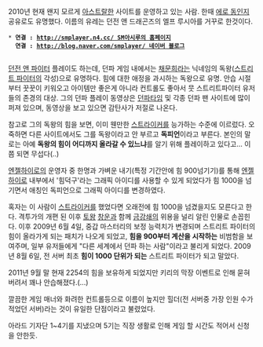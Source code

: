 2010년 현재 왠지 모르게 [[아스트랄]]한 사이트를 운영하고 있는 사람. 한때 [[에로 동인지]] 공유로도 유명했다. 이름의 유레는 던전 앤 드래곤즈의 엘프 루시아를 거꾸로 한것이다.
 * '''연결 : [[http://smplayer.n4.cc/ SM아시루의 홈페이지]]'''
   '''연결 : [[http://blog.naver.com/smplayer/ 네이버 블로그 ]]'''
               
[[던전 앤 파이터]] 플레이도 하는데, 던파 게임 내에서는 [[채문희]]라는 닉네임의 독왕([[스트리트 파이터]]의 각성)으로 유명하다. 힘에 대한 애정을 과시하는 독왕으로 유명. 안습 시절부터 꿋꿋이 키워오고 아이템만 좋은게 아니라 컨트롤도 좋아서 뭇 스트리트파이터 유저들의 존경의 대상. 그의 던파 플레이 동영상은 [[던파타임]] 및 각종 던파 팬 사이트에 많이 퍼져 있으며, 동영상을 보고 있으면 감탄사가 저절로 나온다.

참고로 그의 독왕의 힘을 보면, 이미 웬만한 [[스트라이커]]를 능가하는 수준에 이르렀다. 오죽하면 다른 사이트에서도 그를 독왕이라고 안 부르고 '''독피언'''이라고 부른다. 본인의 말로는 아예 '''독왕의 힘이 어디까지 올라갈 수 있느냐'''를 알기 위해 플레이하고 있다고... 이 쯤 되면 무섭다(..)

[[엔젤하이로]]의 운영자 중 한명과 가벼운 내기(특정 기간안에 힘 900넘기기)를 통해 [[엔젤하이로]] 내부에서 '힘덕구'라는 그래픽 아이디를 사용할 수 있게 되었다가 힘 1000을 넘기면서 애칭인 독피언으로 그래픽 아이디를 변경하였다.

혹자는 이 사람이 [[스트라이커]]를 했었다면 오래전에 힘 1000을 넘겼을지도 모른다고 한다. 격투가의 개편 된 이후 [[토왕]] [[창운]]과 함께 [[금강쇄]]의 위용을 널리 알린 인물로 손꼽힌다. 이후 2009년 6월 4일, 중갑 마스터리의 보정 능력치가 변경되며 스트리트 파이터의 힘이 올라가게 되는 패치가 나오게 되었고, '''힘을 900부터 계산을 시작하는''' 비범함을 보여주며, 일부 유저들에게 "다른 세계에서 던파 하는 사람"이라고 불리게 되었다. 2009년 8월 6일, 전 서버 최초 '''힘이 1000 단위가 되는''' 스트리트 파이터가 되고 말았다.

2011년 9월 말 현재 2254의 힘을 보유하게 되었지만 키리의 막장 이벤트로 인해 묻혀버려서 꽤나 안습해졌다.(...)

깔끔한 게임 매너와 화려한 컨트롤등으로 이름이 높지만 힐더(전 서버중 가장 인원 수가 적었던 서버)라는 것이 유일한 단점이라고 불렸었다.

아라드 기자단 1~4기를 지냈으며 5기는 직장 생활로 인해 게임 할 시간도 적어서 신청을 안한듯.
